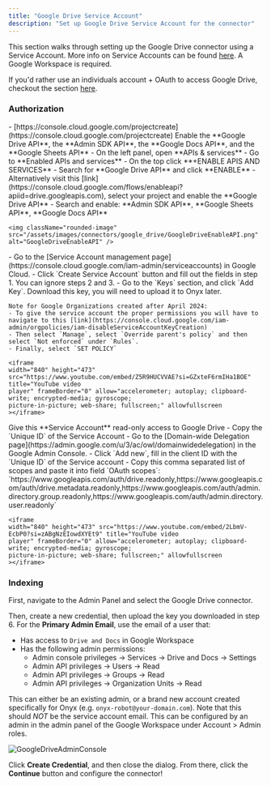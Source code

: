 ```yaml
---
title: "Google Drive Service Account"
description: "Set up Google Drive Service Account for the connector"
---
```


This section walks through setting up the Google Drive connector using a Service Account.
More info on Service Accounts can be found [here](https://cloud.google.com/iam/docs/service-account-overview).
A Google Workspace is required.

If you'd rather use an individuals account + OAuth to access Google Drive, checkout the section [here](./oauth).

### Authorization

<Steps>
  <Step title="Create Google Cloud Project">
    - [https://console.cloud.google.com/projectcreate](https://console.cloud.google.com/projectcreate)
  </Step>

  <Step title="Enable required APIs">
    Enable the **Google Drive API**, the **Admin SDK API**, the **Google Docs API**, and the **Google Sheets API**
    - On the left panel, open **APIs & services**
    - Go to **Enabled APIs and services**
    - On the top click **+ENABLE APIS AND SERVICES**
    - Search for **Google Drive API** and click **ENABLE**
    - Alternatively visit this [link](https://console.cloud.google.com/flows/enableapi?apiid=drive.googleapis.com), select your project and enable the **Google Drive API**
    - Search and enable: **Admin SDK API**, **Google Sheets API**, **Google Docs API**

    <img className="rounded-image" src="/assets/images/connectors/google_drive/GoogleDriveEnableAPI.png" alt="GoogleDriveEnableAPI" />
  </Step>

  <Step title="Create Service Account">
    - Go to the [Service Account management page](https://console.cloud.google.com/iam-admin/serviceaccounts) in Google Cloud.
    - Click `Create Service Account` button and fill out the fields in step 1. You can ignore steps 2 and 3.
    - Go to the `Keys` section, and click `Add Key`. Download this key, you will need to upload it to Onyx later.

    Note for Google Organizations created after April 2024:
    - To give the service account the proper permissions you will have to navigate to this [link](https://console.cloud.google.com/iam-admin/orgpolicies/iam-disableServiceAccountKeyCreation)
    - Then select `Manage`, select `Override parent's policy` and then select `Not enforced` under `Rules`.
    - Finally, select `SET POLICY`

    <iframe
    width="840" height="473" src="https://www.youtube.com/embed/Z5R9HUCVVAE?si=GZxteF6rmIHa1BOE" title="YouTube video
    player" frameBorder="0" allow="accelerometer; autoplay; clipboard-write; encrypted-media; gyroscope;
    picture-in-picture; web-share; fullscreen;" allowfullscreen
    ></iframe>
  </Step>

  <Step title="Grant domain-wide delegation">
    Give this **Service Account** read-only access to Google Drive
    - Copy the `Unique ID` of the Service Account
    - Go to the [Domain-wide Delegation page](https://admin.google.com/u/3/ac/owl/domainwidedelegation) in the Google Admin Console.
    - Click `Add new`, fill in the client ID with the `Unique ID` of the Service account
    - Copy this comma separated list of scopes and paste it into field `OAuth scopes`:
    `https://www.googleapis.com/auth/drive.readonly,https://www.googleapis.com/auth/drive.metadata.readonly,https://www.googleapis.com/auth/admin.directory.group.readonly,https://www.googleapis.com/auth/admin.directory.user.readonly`

    <iframe
    width="840" height="473" src="https://www.youtube.com/embed/2LbmV-EcbP0?si=zABgNzEIowdXYEt9" title="YouTube video
    player" frameBorder="0" allow="accelerometer; autoplay; clipboard-write; encrypted-media; gyroscope;
    picture-in-picture; web-share; fullscreen;" allowfullscreen
    ></iframe>
  </Step>
</Steps>

### Indexing

First, navigate to the Admin Panel and select the Google Drive connector.

Then, create a new credential, then upload the key you downloaded in step 6. For the **Primary Admin Email**,
use the email of a user that:
- Has access to `Drive and Docs` in Google Workspace
- Has the following admin permissions:
    - Admin console privileges -> Services -> Drive and Docs -> Settings
    - Admin API privileges -> Users -> Read
    - Admin API privileges -> Groups -> Read
    - Admin API privileges -> Organization Units -> Read

This can either be an existing admin, or a brand new account created specifically for Onyx (e.g.
`onyx-robot@your-domain.com`). Note that this should *NOT* be the service account email.
This can be configured by an admin in the admin panel of the Google Workspace under Account > Admin roles.

<img className="rounded-image" src="/assets/images/connectors/google_drive/ServiceAccountCredential.png" alt="GoogleDriveAdminConsole" />

Click **Create Credential**, and then close the dialog. From there,
click the **Continue** button and configure the connector!
